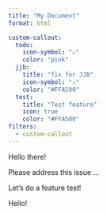 ```yaml
---
title: "My Document"
format: html

custom-callout:    
  todo:
    icon-symbol: "⚠️"
    color: "pink"
  jjb:
    title: "fix for JJB"
    icon-symbol: "⚠️"
    color: "#FFA500"
  test:
    title: "Test feature"
    icon: true
    color: "#FFA500"
filters:
  - custom-callout
---
```


::: todo
Hello there!
:::

::: jjb
Please address this issue ... 
:::

::: test
Let's do a feature test!
:::

::: {.callout-note}
Hello!
:::